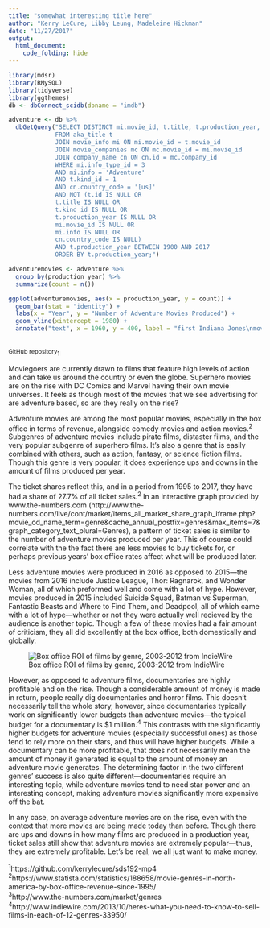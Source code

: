 ```yaml
---
title: "somewhat interesting title here"
author: "Kerry LeCure, Libby Leung, Madeleine Hickman"
date: "11/27/2017"
output:
  html_document:
    code_folding: hide
---
```

```r
library(mdsr) 
library(RMySQL) 
library(tidyverse)
library(ggthemes) 
db <- dbConnect_scidb(dbname = "imdb") 
```
```r
adventure <- db %>% 
  dbGetQuery("SELECT DISTINCT mi.movie_id, t.title, t.production_year, mi.info
             FROM aka_title t
             JOIN movie_info mi ON mi.movie_id = t.movie_id
             JOIN movie_companies mc ON mc.movie_id = mi.movie_id
             JOIN company_name cn ON cn.id = mc.company_id
             WHERE mi.info_type_id = 3
             AND mi.info = 'Adventure'
             AND t.kind_id = 1
             AND cn.country_code = '[us]'
             AND NOT (t.id IS NULL OR
             t.title IS NULL OR
             t.kind_id IS NULL OR
             t.production_year IS NULL OR
             mi.movie_id IS NULL OR
             mi.info IS NULL OR
             cn.country_code IS NULL)
             AND t.production_year BETWEEN 1900 AND 2017
             ORDER BY t.production_year;")
```
```r
adventuremovies <- adventure %>%
  group_by(production_year) %>%
  summarize(count = n())
```
```r
ggplot(adventuremovies, aes(x = production_year, y = count)) +
  geom_bar(stat = "identity") +
  labs(x = "Year", y = "Number of Adventure Movies Produced") +
  geom_vline(xintercept = 1980) +
  annotate("text", x = 1960, y = 400, label = "first Indiana Jones\nmovie produced")
```
</br><small>GitHub repository</small><sub>1</sub>


Moviegoers are currently drawn to films that feature high levels of action and can take us around the country or even the globe. Superhero movies are on the rise with DC Comics and Marvel having their own movie universes. It feels as though most of the movies that we see advertising for are adventure based, so are they really on the rise?

Adventure movies are among the most popular movies, especially in the box office in terms of revenue, alongside comedy movies and action movies.<sup>2</sup> Subgenres of adventure movies include pirate films, distaster films, and the very popular subgenre of superhero films. It's also a genre that is easily combined with others, such as action, fantasy, or science fiction films. Though this genre is very popular, it does experience ups and downs in the amount of films produced per year.

The ticket shares reflect this, and in a period from 1995 to 2017, they have had a share of 27.7% of all ticket sales.<sup>2</sup> In an interactive graph provided by www.the-numbers.com (http://www.the-numbers.com/live/cont/market/items_all_market_share_graph_iframe.php?movie_od_name_term=genre&cache_annual_postfix=genres&max_items=7&graph_category_text_plural=Genres), a pattern of ticket sales is similar to the number of adventure movies produced per year. This of course could correlate with the the fact there are less movies to buy tickets for, or perhaps previous years' box office rates affect what will be produced later.

Less adventure movies were produced in 2016 as opposed to 2015—the movies from 2016 include Justice League, Thor: Ragnarok, and Wonder Woman, all of which preformed well and come with a lot of hype. However, movies produced in 2015 included Suicide Squad, Batman vs Superman, Fantastic Beasts and Where to Find Them, and Deadpool, all of which came with a lot of hype—whether or not they were actually well recieved by the audience is another topic. Though a few of these movies had a fair amount of criticism, they all did excellently at the box office, both domestically and globally.

![Box office ROI of films by genre, 2003-2012 from IndieWire](http://dl9fvu4r30qs1.cloudfront.net/40/03/7b85079b4830928d0b87f28cca2c/return-on-investment-by-genre.jpg)

However, as opposed to adventure films, documentaries are highly profitable and on the rise. Though a considerable amount of money is made in return, people really dig documentaries and horror films. This doesn't necessarily tell the whole story, however, since documentaries typically work on significantly lower budgets than adventure movies—the typical budget for a documentary is $1 million.<sup>4</sup> This contrasts with the significantly higher budgets for adventure movies (especially successful ones) as those tend to rely more on their stars, and thus will have higher budgets. While a documentary can be more profitable, that does not necessarily mean the amount of money it generated is equal to the amount of money an adventure movie generates. The determining factor in the two different genres' success is also quite different—documentaries require an interesting topic, while adventure movies tend to need star power and an interesting concept, making adventure movies significantly more expensive off the bat.

In any case, on average adventure movies are on the rise, even with the context that more movies are being made today than before. Though there are ups and downs in how many films are produced in a production year, ticket sales still show that adventure movies are extremely popular—thus, they are extremely profitable. Let's be real, we all just want to make money.

<sup>1</sup>https://github.com/kerrylecure/sds192-mp4 </br>
<sup>2</sup>https://www.statista.com/statistics/188658/movie-genres-in-north-america-by-box-office-revenue-since-1995/ </br>
<sup>3</sup>http://www.the-numbers.com/market/genres </br>
<sup>4</sup>http://www.indiewire.com/2013/10/heres-what-you-need-to-know-to-sell-films-in-each-of-12-genres-33950/